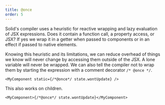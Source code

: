 ```yaml
---
title: @once
order: 5
---
```


Solid's compiler uses a heuristic for reactive wrapping and lazy evaluation of JSX expressions. Does it contain a function call, a property access, or JSX? If yes we wrap it in a getter when passed to components or in an effect if passed to native elements.

Knowing this heuristic and its limitations, we can reduce overhead of things we know will never change by accessing them outside of the JSX. A lone variable will never be wrapped. We can also tell the compiler not to wrap them by starting the expression with a comment decorator `/* @once */`.

```tsx
<MyComponent static={/*@once*/ state.wontUpdate} />
```

This also works on children.

```tsx
<MyComponent>{/*@once*/ state.wontUpdate}</MyComponent>
```

